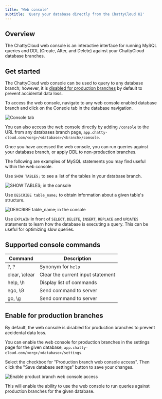 ```yaml
---
title: 'Web console'
subtitle: 'Query your database directly from the ChattyCloud UI'
---
```


## Overview

The ChattyCloud web console is an interactive interface for running MySQL queries and DDL (Create, Alter, and Delete) against your ChattyCloud database branches. 

## Get started

The ChattyCloud web console can be used to query to any database branch; however, it is [disabled for production branches](https://docs.chatty-cloud.com/concepts/web-console#enable-for-production-branches) by default to prevent accidental data loss. 

To access the web console, navigate to any web console enabled database branch and click on the Console tab in the database navigation. 

![Console tab](/img/docs/console-tab.png)

You can also access the web console directly by adding `/console` to the URL from any databases branch page, 
`app.chatty-cloud.com/<org>/<database>/<branch>/console`.

Once you have accessed the web console, you can run queries against your database branch, or apply DDL to non-production branches. 

The following are examples of MySQL statements you may find useful within the web console. 

Use `SHOW TABLES;` to see a list of the tables in your database branch. 

![SHOW TABLES; in the console](/img/docs/console-show-tables.png)

Use `DESCRIBE table_name;` to obtain information about a given table's structure. 

![DESCRIBE table_name; in the console](/img/docs/describe-table.png)

Use `EXPLAIN` in front of `SELECT`, `DELETE`, `INSERT`, `REPLACE` and `UPDATES` statements to learn how the database is executing a query. This can be useful for optimizing slow queries. 


## Supported console commands

| Command              | Description          | 
| -------------------- | -------------------- |
| ?, \?                | Synonym for `help`   | 
| clear, \clear        | Clear the current input statement | 
| help, \h             | Display list of commands          | 
| ego, \G              | Send command to server            | 
| go, \g               | Send command to server            | 

## Enable for production branches

By default, the web console is disabled for production branches to prevent accidental data loss. 

You can enable the web console for production branches in the settings page for the given database, 
`app.chatty-cloud.com/<org>/<database>/settings`. 

Select the checkbox for "Production branch web console access". Then click the "Save database settings" button to save your changes. 

![Enable product branch web console access](/img/docs/enable-web-console.png)

This will enable the ability to use the web console to run queries against production branches for the given database. 

